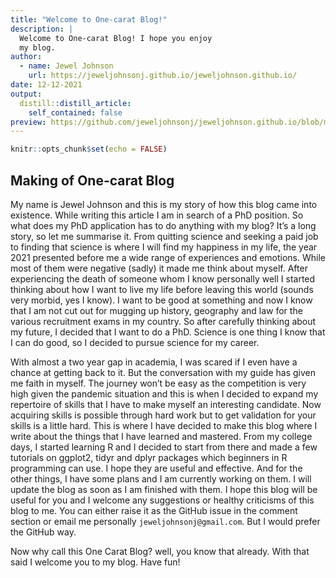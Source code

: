 ```yaml
---
title: "Welcome to One-carat Blog!"
description: |
  Welcome to One-carat Blog! I hope you enjoy 
  my blog.
author:
  - name: Jewel Johnson 
    url: https://jeweljohnsonj.github.io/jeweljohnson.github.io/
date: 12-12-2021
output:
  distill::distill_article:
    self_contained: false
preview: https://github.com/jeweljohnsonj/jeweljohnson.github.io/blob/main/photos/welcome_post.jpg
---
```


```r
knitr::opts_chunk$set(echo = FALSE)
```

## Making of One-carat Blog

My name is Jewel Johnson and this is my story of how this blog came into existence. While writing this article I am in search of a PhD position. So what does my PhD application has to do anything with my blog? It's a long story, so let me summarise it. From quitting science and seeking a paid job to finding that science is where I will find my happiness in my life, the year 2021 presented before me a wide range of experiences and emotions. While most of them were negative (sadly) it made me think about myself. After experiencing the death of someone whom I know personally well I started thinking about how I want to live my life before leaving this world (sounds very morbid, yes I know). I want to be good at something and now I know that I am not cut out for mugging up history, geography and law for the various recruitment exams in my country. So after carefully thinking about my future, I decided that I want to do a PhD. Science is one thing I know that I can do good, so I decided to pursue science for my career.

With almost a two year gap in academia, I was scared if I even have a chance at getting back to it. But the conversation with my guide has given me faith in myself. The journey won't be easy as the competition is very high given the pandemic situation and this is when I decided to expand my repertoire of skills that I have to make myself an interesting candidate. Now acquiring skills is possible through hard work but to get validation for your skills is a little hard. This is where I have decided to make this blog where I write about the things that I have learned and mastered. From my college days, I started learning R and I decided to start from there and made a few tutorials on ggplot2, tidyr and dplyr packages which beginners in R programming can use.  I hope they are useful and effective. And for the other things, I have some plans and I am currently working on them. I will update the blog as soon as I am finished with them. I hope this blog will be useful for you and I welcome any suggestions or healthy criticisms of this blog to me. You can either raise it as the GitHub issue in the comment section or email me personally `jeweljohnsonj@gmail.com`. But I would prefer the GitHub way.

Now why call this One Carat Blog? well, you know that already. With that said I welcome you to my blog. Have fun!





